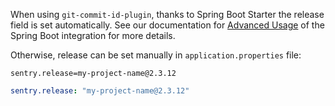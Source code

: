 When using `git-commit-id-plugin`, thanks to Spring Boot Starter the release field is set automatically. See our documentation for [Advanced Usage](/platforms/java/guides/spring-boot/advanced-usage/#using-git-commit-id-as-the-release) of the Spring Boot integration for more details.

Otherwise, release can be set manually in `application.properties` file:

```properties {tabTitle:"application.properties"}
sentry.release=my-project-name@2.3.12
```

```yaml {tabTitle:"application.yml"}
sentry.release: "my-project-name@2.3.12"
```
